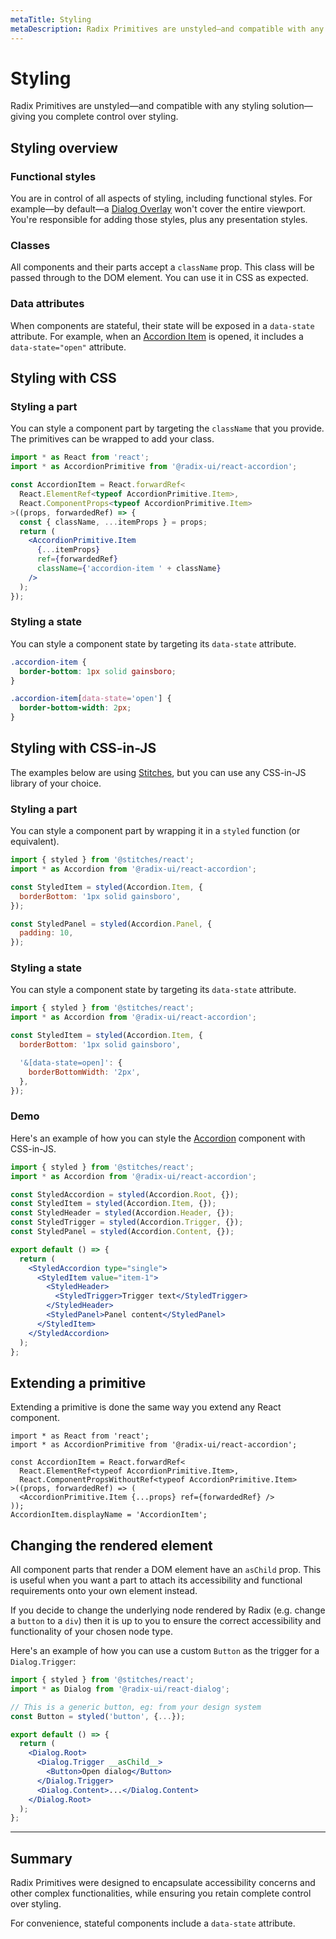 ```yaml
---
metaTitle: Styling
metaDescription: Radix Primitives are unstyled—and compatible with any styling solution—giving you complete control over styling.
---
```


# Styling

<Description>
  Radix Primitives are unstyled—and compatible with any styling solution—giving
  you complete control over styling.
</Description>

## Styling overview

### Functional styles

You are in control of all aspects of styling, including functional styles. For example—by default—a [Dialog Overlay](../components/dialog) won't cover the entire viewport. You're responsible for adding those styles, plus any presentation styles.

### Classes

All components and their parts accept a `className` prop. This class will be passed through to the DOM element. You can use it in CSS as expected.

### Data attributes

When components are stateful, their state will be exposed in a `data-state` attribute. For example, when an [Accordion Item](../components/dialog) is opened, it includes a `data-state="open"` attribute.

## Styling with CSS

### Styling a part

You can style a component part by targeting the `className` that you provide. The primitives can be wrapped to add your class.

```jsx
import * as React from 'react';
import * as AccordionPrimitive from '@radix-ui/react-accordion';

const AccordionItem = React.forwardRef<
  React.ElementRef<typeof AccordionPrimitive.Item>,
  React.ComponentProps<typeof AccordionPrimitive.Item>
>((props, forwardedRef) => {
  const { className, ...itemProps } = props;
  return (
    <AccordionPrimitive.Item
      {...itemProps}
      ref={forwardedRef}
      className={'accordion-item ' + className}
    />
  );
});
```

### Styling a state

You can style a component state by targeting its `data-state` attribute.

```css
.accordion-item {
  border-bottom: 1px solid gainsboro;
}

.accordion-item[data-state='open'] {
  border-bottom-width: 2px;
}
```

## Styling with CSS-in-JS

The examples below are using [Stitches](https://stitches.dev), but you can use any CSS-in-JS library of your choice.

### Styling a part

You can style a component part by wrapping it in a `styled` function (or equivalent).

```jsx
import { styled } from '@stitches/react';
import * as Accordion from '@radix-ui/react-accordion';

const StyledItem = styled(Accordion.Item, {
  borderBottom: '1px solid gainsboro',
});

const StyledPanel = styled(Accordion.Panel, {
  padding: 10,
});
```

### Styling a state

You can style a component state by targeting its `data-state` attribute.

```jsx
import { styled } from '@stitches/react';
import * as Accordion from '@radix-ui/react-accordion';

const StyledItem = styled(Accordion.Item, {
  borderBottom: '1px solid gainsboro',

  '&[data-state=open]': {
    borderBottomWidth: '2px',
  },
});
```

### Demo

Here's an example of how you can style the [Accordion](../components/accordion) component with CSS-in-JS.

```jsx
import { styled } from '@stitches/react';
import * as Accordion from '@radix-ui/react-accordion';

const StyledAccordion = styled(Accordion.Root, {});
const StyledItem = styled(Accordion.Item, {});
const StyledHeader = styled(Accordion.Header, {});
const StyledTrigger = styled(Accordion.Trigger, {});
const StyledPanel = styled(Accordion.Content, {});

export default () => {
  return (
    <StyledAccordion type="single">
      <StyledItem value="item-1">
        <StyledHeader>
          <StyledTrigger>Trigger text</StyledTrigger>
        </StyledHeader>
        <StyledPanel>Panel content</StyledPanel>
      </StyledItem>
    </StyledAccordion>
  );
};
```

## Extending a primitive

Extending a primitive is done the same way you extend any React component.

```tsx
import * as React from 'react';
import * as AccordionPrimitive from '@radix-ui/react-accordion';

const AccordionItem = React.forwardRef<
  React.ElementRef<typeof AccordionPrimitive.Item>,
  React.ComponentPropsWithoutRef<typeof AccordionPrimitive.Item>
>((props, forwardedRef) => (
  <AccordionPrimitive.Item {...props} ref={forwardedRef} />
));
AccordionItem.displayName = 'AccordionItem';
```

## Changing the rendered element

All component parts that render a DOM element have an `asChild` prop. This is useful when you want a part to attach its accessibility and functional requirements onto your own element instead.

If you decide to change the underlying node rendered by Radix (e.g. change a `button` to a `div`) then it is up to you to ensure the correct accessibility and functionality of your chosen node type.

Here's an example of how you can use a custom `Button` as the trigger for a `Dialog.Trigger`:

```jsx
import { styled } from '@stitches/react';
import * as Dialog from '@radix-ui/react-dialog';

// This is a generic button, eg: from your design system
const Button = styled('button', {...});

export default () => {
  return (
    <Dialog.Root>
      <Dialog.Trigger __asChild__>
        <Button>Open dialog</Button>
      </Dialog.Trigger>
      <Dialog.Content>...</Dialog.Content>
    </Dialog.Root>
  );
};
```

---

## Summary

Radix Primitives were designed to encapsulate accessibility concerns and other complex functionalities, while ensuring you retain complete control over styling.

For convenience, stateful components include a `data-state` attribute.
